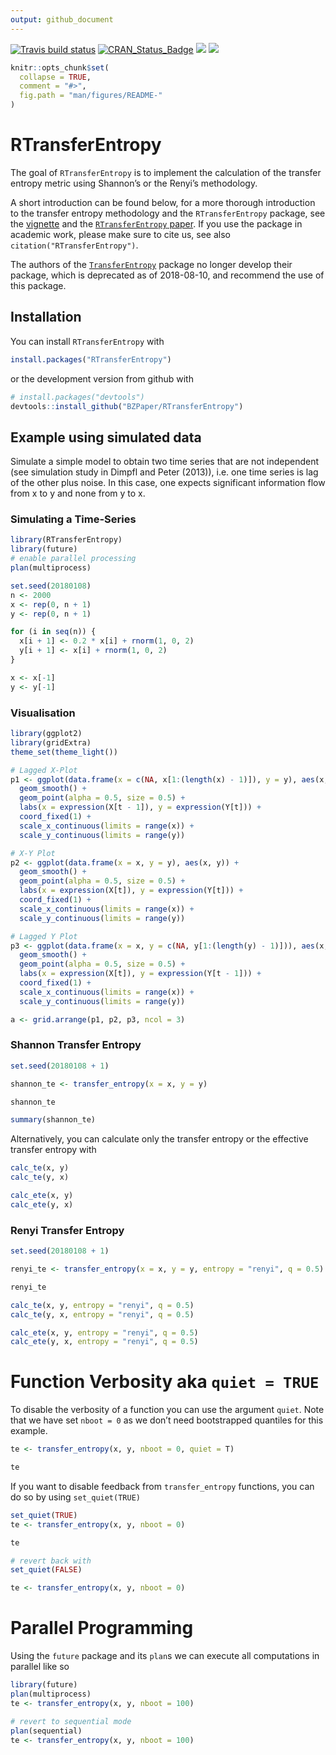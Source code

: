 ```yaml
---
output: github_document
---
```


<!-- README.md is generated from README.Rmd. Please edit that file -->

[![Travis build status](https://travis-ci.org/BZPaper/RTransferEntropy.svg?branch=master)](https://travis-ci.org/BZPaper/RTransferEntropy)
[![CRAN_Status_Badge](http://www.r-pkg.org/badges/version/RTransferEntropy)](https://cran.r-project.org/package=RTransferEntropy)
[![](https://cranlogs.r-pkg.org/badges/RTransferEntropy)](https://cran.r-project.org/package=RTransferEntropy)
[![](https://img.shields.io/badge/doi-10.1016/j.softx.2019.100265-yellow.svg)](https://doi.org/10.1016/j.softx.2019.100265)


```r
knitr::opts_chunk$set(
  collapse = TRUE,
  comment = "#>",
  fig.path = "man/figures/README-"
)
```

# RTransferEntropy

The goal of `RTransferEntropy` is to implement the calculation of the transfer entropy metric using Shannon's or the Renyi's methodology.

A short introduction can be found below, for a more thorough introduction to the transfer entropy methodology and the `RTransferEntropy` package, see the [vignette](https://cran.r-project.org/web/packages/RTransferEntropy/vignettes/transfer-entropy.html) and the [`RTransferEntropy` paper](https://www.sciencedirect.com/science/article/pii/S2352711019300779).
If you use the package in academic work, please make sure to cite us, see also `citation("RTransferEntropy")`.

The authors of the [`TransferEntropy`](https://CRAN.R-project.org/package=TransferEntropy) package no longer develop their package, which is deprecated as of 2018-08-10, and recommend the use of this package.

## Installation

You can install `RTransferEntropy` with
```r
install.packages("RTransferEntropy")
```

or the development version from github with

```r
# install.packages("devtools")
devtools::install_github("BZPaper/RTransferEntropy")
```

## Example using simulated data

Simulate a simple model to obtain two time series that are not independent (see simulation study in Dimpfl and Peter (2013)),
i.e. one time series is lag of the other plus noise. In this case, one expects significant information flow from x to y 
and none from y to x.

### Simulating a Time-Series
```r
library(RTransferEntropy)
library(future)
# enable parallel processing
plan(multiprocess)

set.seed(20180108)
n <- 2000
x <- rep(0, n + 1)
y <- rep(0, n + 1)

for (i in seq(n)) {
  x[i + 1] <- 0.2 * x[i] + rnorm(1, 0, 2)
  y[i + 1] <- x[i] + rnorm(1, 0, 2)
}

x <- x[-1]
y <- y[-1]
```


### Visualisation
```r
library(ggplot2)
library(gridExtra)
theme_set(theme_light())

# Lagged X-Plot
p1 <- ggplot(data.frame(x = c(NA, x[1:(length(x) - 1)]), y = y), aes(x, y)) +
  geom_smooth() +
  geom_point(alpha = 0.5, size = 0.5) +
  labs(x = expression(X[t - 1]), y = expression(Y[t])) +
  coord_fixed(1) +
  scale_x_continuous(limits = range(x)) +
  scale_y_continuous(limits = range(y))

# X-Y Plot
p2 <- ggplot(data.frame(x = x, y = y), aes(x, y)) +
  geom_smooth() +
  geom_point(alpha = 0.5, size = 0.5) +
  labs(x = expression(X[t]), y = expression(Y[t])) +
  coord_fixed(1) +
  scale_x_continuous(limits = range(x)) +
  scale_y_continuous(limits = range(y))

# Lagged Y Plot
p3 <- ggplot(data.frame(x = x, y = c(NA, y[1:(length(y) - 1)])), aes(x, y)) +
  geom_smooth() +
  geom_point(alpha = 0.5, size = 0.5) +
  labs(x = expression(X[t]), y = expression(Y[t - 1])) +
  coord_fixed(1) +
  scale_x_continuous(limits = range(x)) +
  scale_y_continuous(limits = range(y))

a <- grid.arrange(p1, p2, p3, ncol = 3)
```

### Shannon Transfer Entropy
```r
set.seed(20180108 + 1)

shannon_te <- transfer_entropy(x = x, y = y)

shannon_te

summary(shannon_te)
```

Alternatively, you can calculate only the transfer entropy or the effective transfer entropy with
```r
calc_te(x, y)
calc_te(y, x)

calc_ete(x, y)
calc_ete(y, x)
```


### Renyi Transfer Entropy
```r
set.seed(20180108 + 1)

renyi_te <- transfer_entropy(x = x, y = y, entropy = "renyi", q = 0.5)

renyi_te

calc_te(x, y, entropy = "renyi", q = 0.5)
calc_te(y, x, entropy = "renyi", q = 0.5)

calc_ete(x, y, entropy = "renyi", q = 0.5)
calc_ete(y, x, entropy = "renyi", q = 0.5)
```

# Function Verbosity aka `quiet = TRUE`

To disable the verbosity of a function you can use the argument `quiet`. Note that we have set `nboot = 0` as we don't need bootstrapped quantiles for this example.
```r
te <- transfer_entropy(x, y, nboot = 0, quiet = T)

te
```

If you want to disable feedback from `transfer_entropy` functions, you can do so by using `set_quiet(TRUE)`
```r
set_quiet(TRUE)
te <- transfer_entropy(x, y, nboot = 0)

te

# revert back with
set_quiet(FALSE)

te <- transfer_entropy(x, y, nboot = 0)
```

# Parallel Programming

Using the `future` package and its `plan`s we can execute all computations in parallel like so
```r
library(future)
plan(multiprocess)
te <- transfer_entropy(x, y, nboot = 100)

# revert to sequential mode
plan(sequential)
te <- transfer_entropy(x, y, nboot = 100)
```
